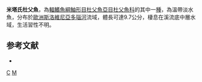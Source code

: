 {{Speciesbox 
| genus = Cottus
| species = metae
| authority = [[Freyhof|Freyhof]], [[Kottelat|Kottelat]] & [[Nolte|Nolte]], 2005
| status = LC
| status_system = IUCN3.1
}}
'''米塔氏杜父魚'''，為[[輻鰭魚綱|輻鰭魚綱]][[鮋形目|鮋形目]][[杜父魚亞目|杜父魚亞目]][[杜父魚科|杜父魚科]]的其中一[[種|種]]，為溫帶淡水魚，分布於[[歐洲|歐洲]][[斯洛維尼亞|斯洛維尼亞]][[多瑙河|多瑙河]]流域，體長可達9.7公分，棲息在溪流底中層水域，生活習性不明。

==参考文献==
*{{FishBase_species|genus=Cottus|species=metae|year=2014|month=5}}
{{Taxonbar}}

[[Category:2005年描述的鱼类|C]]
[[Category:杜父魚屬|M]]